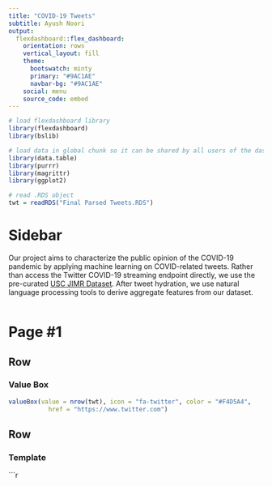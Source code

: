 ```yaml
---
title: "COVID-19 Tweets"
subtitle: Ayush Noori
output: 
  flexdashboard::flex_dashboard:
    orientation: rows
    vertical_layout: fill
    theme:
      bootswatch: minty
      primary: "#9AC1AE"
      navbar-bg: "#9AC1AE"
    social: menu
    source_code: embed
---
```



```r

# load flexdashboard library
library(flexdashboard)
library(bslib)

# load data in global chunk so it can be shared by all users of the dashboard
library(data.table)
library(purrr)
library(magrittr)
library(ggplot2)

# read .RDS object
twt = readRDS("Final Parsed Tweets.RDS")

```


Sidebar {.sidebar}
=====================================

Our project aims to characterize the public opinion of the COVID-19 pandemic by applying machine learning on COVID-related tweets. Rather than access the Twitter COVID-19 streaming endpoint directly, we use the pre-curated [USC JIMR Dataset](https://publichealth.jmir.org/2020/2/e19273/#ref24). After tweet hydration, we use natural language processing tools to derive aggregate features from our dataset.


```r


```


Page #1
=====================================

Row
-----------------------------------------------------------------------

### Value Box {.value-box}

```r

valueBox(value = nrow(twt), icon = "fa-twitter", color = "#F4D5A4",
           href = "https://www.twitter.com")

```

Row
-----------------------------------------------------------------------

### Template

```r

